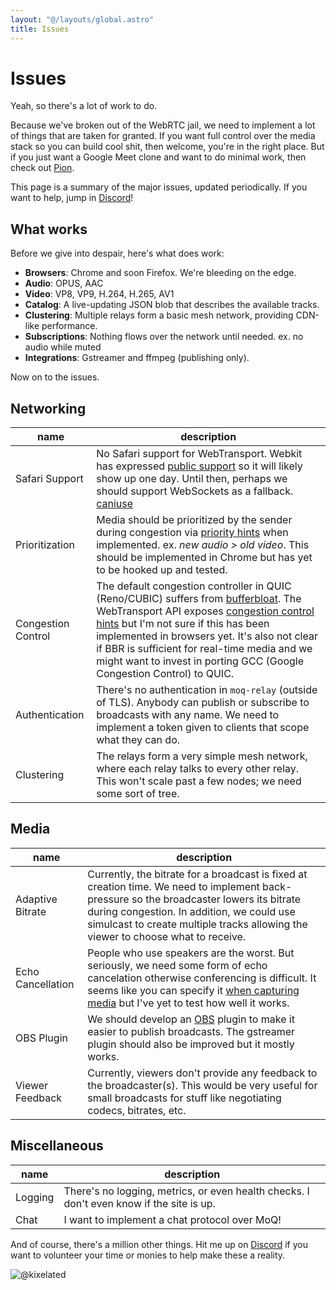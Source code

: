 ```yaml
---
layout: "@/layouts/global.astro"
title: Issues
---
```


# Issues

Yeah, so there's a lot of work to do.

Because we've broken out of the WebRTC jail, we need to implement a lot of things that are taken for granted.
If you want full control over the media stack so you can build cool shit, then welcome, you're in the right place.
But if you just want a Google Meet clone and want to do minimal work, then check out [Pion](https://github.com/pion/webrtc).

This page is a summary of the major issues, updated periodically.
If you want to help, jump in [Discord](https://discord.gg/FCYF3p99mr)!

## What works
Before we give into despair, here's what does work:

- **Browsers**: Chrome and soon Firefox. We're bleeding on the edge.
- **Audio**: OPUS, AAC
- **Video**: VP8, VP9, H.264, H.265, AV1
- **Catalog**: A live-updating JSON blob that describes the available tracks.
- **Clustering**: Multiple relays form a basic mesh network, providing CDN-like performance.
- **Subscriptions**: Nothing flows over the network until needed. ex. no audio while muted
- **Integrations**: Gstreamer and ffmpeg (publishing only).

Now on to the issues.

## Networking

| name                      | description                                                                                                                                                                      |
| ------------------------- | -------------------------------------------------------------------------------------------------------------------------------------------------------------------------------- |
| Safari Support     | No Safari support for WebTransport. Webkit has expressed [public support](https://github.com/WebKit/standards-positions/issues/18#issuecomment-1495890122) so it will likely show up one day. Until then, perhaps we should support WebSockets as a fallback. [caniuse](https://caniuse.com/webtransport) |
| Prioritization | Media should be prioritized by the sender during congestion via [priority hints](https://www.w3.org/TR/webtransport/#dom-webtransportsendstreamoptions-sendorder) when implemented. ex. *new audio > old video*. This should be implemented in Chrome but has yet to be hooked up and tested. |
| Congestion Control | The default congestion controller in QUIC (Reno/CUBIC) suffers from [bufferbloat](https://en.wikipedia.org/wiki/Bufferbloat). The WebTransport API exposes [congestion control hints](https://www.w3.org/TR/webtransport/#dom-webtransport-congestioncontrol) but I'm not sure if this has been implemented in browsers yet. It's also not clear if BBR is sufficient for real-time media and we might want to invest in porting GCC (Google Congestion Control) to QUIC. |
| Authentication | There's no authentication in `moq-relay` (outside of TLS). Anybody can publish or subscribe to broadcasts with any name. We need to implement a token given to clients that scope what they can do. |
| Clustering | The relays form a very simple mesh network, where each relay talks to every other relay. This won't scale past a few nodes; we need some sort of tree. |


## Media

| name                      | description                                                                                                                                                                      |
| ------------------------- | -------------------------------------------------------------------------------------------------------------------------------------------------------------------------------- |
| Adaptive Bitrate  	| Currently, the bitrate for a broadcast is fixed at creation time. We need to implement back-pressure so the broadcaster lowers its bitrate during congestion. In addition, we could use simulcast to create multiple tracks allowing the viewer to choose what to receive. |
| Echo Cancellation | People who use speakers are the worst. But seriously, we need some form of echo cancelation otherwise conferencing is difficult. It seems like you can specify it [when capturing media](https://developer.mozilla.org/en-US/docs/Web/API/MediaTrackConstraints/echoCancellation) but I've yet to test how well it works. |
| OBS Plugin      | We should develop an [OBS](https://obsproject.com/) plugin to make it easier to publish broadcasts. The gstreamer plugin should also be improved but it mostly works. |
| Viewer Feedback | Currently, viewers don't provide any feedback to the broadcaster(s). This would be very useful for small broadcasts for stuff like negotiating codecs, bitrates, etc. |


## Miscellaneous

| name                      | description                                                                                                                                                                      |
| ------------------------- | -------------------------------------------------------------------------------------------------------------------------------------------------------------------------------- |
| Logging | There's no logging, metrics, or even health checks. I don't even know if the site is up. |
| Chat | I want to implement a chat protocol over MoQ! |

And of course, there's a million other things.
Hit me up on [Discord](https://discord.gg/FCYF3p99mr) if you want to volunteer your time or monies to help make these a reality.

![@kixelated](/blog/avatar.png)